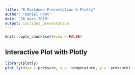 ---
title: "R Markdown Presentation & Plotly"
author: "Daniel Pont"
date: "26 mars 2019"
output: ioslides_presentation
---

```{r setup, include=FALSE}
knitr::opts_chunk$set(echo = FALSE)

```


## Interactive Plot with Plotly

```{r pressure,echo = FALSE,message=FALSE,warning=FALSE}
library(plotly)
plot_ly(data = pressure, x = ~temperature, y = ~pressure)
```

